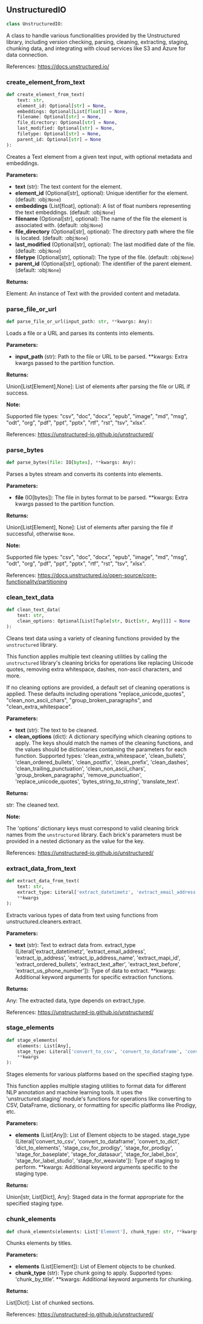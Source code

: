 <a id="camel.loaders.unstructured_io"></a>

<a id="camel.loaders.unstructured_io.UnstructuredIO"></a>

## UnstructuredIO

```python
class UnstructuredIO:
```

A class to handle various functionalities provided by the
Unstructured library, including version checking, parsing, cleaning,
extracting, staging, chunking data, and integrating with cloud
services like S3 and Azure for data connection.

References:
https://docs.unstructured.io/

<a id="camel.loaders.unstructured_io.UnstructuredIO.create_element_from_text"></a>

### create_element_from_text

```python
def create_element_from_text(
    text: str,
    element_id: Optional[str] = None,
    embeddings: Optional[List[float]] = None,
    filename: Optional[str] = None,
    file_directory: Optional[str] = None,
    last_modified: Optional[str] = None,
    filetype: Optional[str] = None,
    parent_id: Optional[str] = None
):
```

Creates a Text element from a given text input, with optional
metadata and embeddings.

**Parameters:**

- **text** (str): The text content for the element.
- **element_id** (Optional[str], optional): Unique identifier for the element. (default: :obj:`None`)
- **embeddings** (List[float], optional): A list of float numbers representing the text embeddings. (default: :obj:`None`)
- **filename** (Optional[str], optional): The name of the file the element is associated with. (default: :obj:`None`)
- **file_directory** (Optional[str], optional): The directory path where the file is located. (default: :obj:`None`)
- **last_modified** (Optional[str], optional): The last modified date of the file. (default: :obj:`None`)
- **filetype** (Optional[str], optional): The type of the file. (default: :obj:`None`)
- **parent_id** (Optional[str], optional): The identifier of the parent element. (default: :obj:`None`)

**Returns:**

  Element: An instance of Text with the provided content and
metadata.

<a id="camel.loaders.unstructured_io.UnstructuredIO.parse_file_or_url"></a>

### parse_file_or_url

```python
def parse_file_or_url(input_path: str, **kwargs: Any):
```

Loads a file or a URL and parses its contents into elements.

**Parameters:**

- **input_path** (str): Path to the file or URL to be parsed. **kwargs: Extra kwargs passed to the partition function.

**Returns:**

  Union[List[Element],None]: List of elements after parsing the file
or URL if success.

**Note:**

Supported file types:
"csv", "doc", "docx", "epub", "image", "md", "msg", "odt",
"org", "pdf", "ppt", "pptx", "rtf", "rst", "tsv", "xlsx".

References:
https://unstructured-io.github.io/unstructured/

<a id="camel.loaders.unstructured_io.UnstructuredIO.parse_bytes"></a>

### parse_bytes

```python
def parse_bytes(file: IO[bytes], **kwargs: Any):
```

Parses a bytes stream and converts its contents into elements.

**Parameters:**

- **file** (IO[bytes]): The file in bytes format to be parsed. **kwargs: Extra kwargs passed to the partition function.

**Returns:**

  Union[List[Element], None]: List of elements after parsing the file
if successful, otherwise `None`.

**Note:**

Supported file types:
"csv", "doc", "docx", "epub", "image", "md", "msg", "odt",
"org", "pdf", "ppt", "pptx", "rtf", "rst", "tsv", "xlsx".

References:
https://docs.unstructured.io/open-source/core-functionality/partitioning

<a id="camel.loaders.unstructured_io.UnstructuredIO.clean_text_data"></a>

### clean_text_data

```python
def clean_text_data(
    text: str,
    clean_options: Optional[List[Tuple[str, Dict[str, Any]]]] = None
):
```

Cleans text data using a variety of cleaning functions provided by
the `unstructured` library.

This function applies multiple text cleaning utilities by calling the
`unstructured` library's cleaning bricks for operations like
replacing Unicode quotes, removing extra whitespace, dashes, non-ascii
characters, and more.

If no cleaning options are provided, a default set of cleaning
operations is applied. These defaults including operations
"replace_unicode_quotes", "clean_non_ascii_chars",
"group_broken_paragraphs", and "clean_extra_whitespace".

**Parameters:**

- **text** (str): The text to be cleaned.
- **clean_options** (dict): A dictionary specifying which cleaning options to apply. The keys should match the names of the cleaning functions, and the values should be dictionaries containing the parameters for each function. Supported types: 'clean_extra_whitespace', 'clean_bullets', 'clean_ordered_bullets', 'clean_postfix', 'clean_prefix', 'clean_dashes', 'clean_trailing_punctuation', 'clean_non_ascii_chars', 'group_broken_paragraphs', 'remove_punctuation', 'replace_unicode_quotes', 'bytes_string_to_string', 'translate_text'.

**Returns:**

  str: The cleaned text.

**Note:**

The 'options' dictionary keys must correspond to valid cleaning
brick names from the `unstructured` library.
Each brick's parameters must be provided in a nested dictionary
as the value for the key.

References:
https://unstructured-io.github.io/unstructured/

<a id="camel.loaders.unstructured_io.UnstructuredIO.extract_data_from_text"></a>

### extract_data_from_text

```python
def extract_data_from_text(
    text: str,
    extract_type: Literal['extract_datetimetz', 'extract_email_address', 'extract_ip_address', 'extract_ip_address_name', 'extract_mapi_id', 'extract_ordered_bullets', 'extract_text_after', 'extract_text_before', 'extract_us_phone_number'],
    **kwargs
):
```

Extracts various types of data from text using functions from
unstructured.cleaners.extract.

**Parameters:**

- **text** (str): Text to extract data from. extract_type (Literal['extract_datetimetz', 'extract_email_address', 'extract_ip_address', 'extract_ip_address_name', 'extract_mapi_id', 'extract_ordered_bullets', 'extract_text_after', 'extract_text_before', 'extract_us_phone_number']): Type of data to extract. **kwargs: Additional keyword arguments for specific extraction functions.

**Returns:**

  Any: The extracted data, type depends on extract_type.

References:
https://unstructured-io.github.io/unstructured/

<a id="camel.loaders.unstructured_io.UnstructuredIO.stage_elements"></a>

### stage_elements

```python
def stage_elements(
    elements: List[Any],
    stage_type: Literal['convert_to_csv', 'convert_to_dataframe', 'convert_to_dict', 'dict_to_elements', 'stage_csv_for_prodigy', 'stage_for_prodigy', 'stage_for_baseplate', 'stage_for_datasaur', 'stage_for_label_box', 'stage_for_label_studio', 'stage_for_weaviate'],
    **kwargs
):
```

Stages elements for various platforms based on the
specified staging type.

This function applies multiple staging utilities to format data
for different NLP annotation and machine learning tools. It uses
the 'unstructured.staging' module's functions for operations like
converting to CSV, DataFrame, dictionary, or formatting for
specific platforms like Prodigy, etc.

**Parameters:**

- **elements** (List[Any]): List of Element objects to be staged. stage_type (Literal['convert_to_csv', 'convert_to_dataframe', 'convert_to_dict', 'dict_to_elements', 'stage_csv_for_prodigy', 'stage_for_prodigy', 'stage_for_baseplate', 'stage_for_datasaur', 'stage_for_label_box', 'stage_for_label_studio', 'stage_for_weaviate']): Type of staging to perform. **kwargs: Additional keyword arguments specific to the staging type.

**Returns:**

  Union[str, List[Dict], Any]: Staged data in the
format appropriate for the specified staging type.

<a id="camel.loaders.unstructured_io.UnstructuredIO.chunk_elements"></a>

### chunk_elements

```python
def chunk_elements(elements: List['Element'], chunk_type: str, **kwargs):
```

Chunks elements by titles.

**Parameters:**

- **elements** (List[Element]): List of Element objects to be chunked.
- **chunk_type** (str): Type chunk going to apply. Supported types: 'chunk_by_title'. **kwargs: Additional keyword arguments for chunking.

**Returns:**

  List[Dict]: List of chunked sections.

References:
https://unstructured-io.github.io/unstructured/
